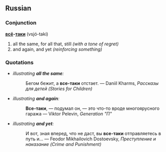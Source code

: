 ==Russian==
===Conjunction===
'''[[все|всё]]-[[таки]]''' (vsjó-taki)

#all the same, for all that, still ''(with a tone of regret)''
#and again, and yet ''(reinforcing something)''

===Quotations===
* ''illustrating '''all the same''':''
*:Бегом бежит, а '''все-таки''' отстает. — Daniil Kharms, ''Рассказы для детей (Stories for Children)''
* ''illustrating '''and again''':''
*:'''Все-таки''', — подумал он, — это что-то вроде многоярусного гаража — Viktor Pelevin, ''Generation "П"''
* ''illustrating '''and yet''':''
*:И вот, зная вперед, что не даст, вы '''все-таки''' отправляетесь в путь и... — Feodor Mikhailovich Dostoevsky, ''Преступление и наказание (Crime and Punishment)''